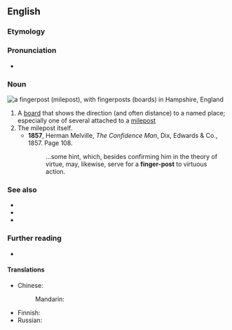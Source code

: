 ==English==

===Etymology===
{{compound|en|finger|post}}

===Pronunciation===
* {{a|UK}} {{IPA|en|/ˈfɪŋ.ɡə(ɹ)ˌpəʊst/}}

===Noun===
[[File:Fingerpost at Chawton.jpg|thumb|right|a '''fingerpost''' (milepost), with '''fingerposts''' (boards) in Hampshire, England]]
{{en-noun}}

# A [[board]] that shows the direction (and often distance) to a named place; especially one of several attached to a [[milepost]]
# The milepost itself.
#* '''1857''', Herman Melville, ''The Confidence Man'',  Dix, Edwards & Co., 1857. Page 108.
#*: ...some hint, which, besides confirming him in the theory of virtue, may, likewise, serve for a '''finger-post''' to virtuous action.

===See also===
* {{l|en|guidepost}}
* {{l|en|signpost}}
* {{l|en|waymark}}

===Further reading===
* {{pedialite}}

====Translations====
{{trans-top|board that shows the direction to a named place}}
* Chinese:
*: Mandarin: {{t-needed|cmn}}
{{trans-mid}}
* Finnish: {{t+|fi|tienviitta}}
* Russian: {{t-needed|ru}}
{{trans-bottom}}

{{trans-see|the milepost itself|milepost}}